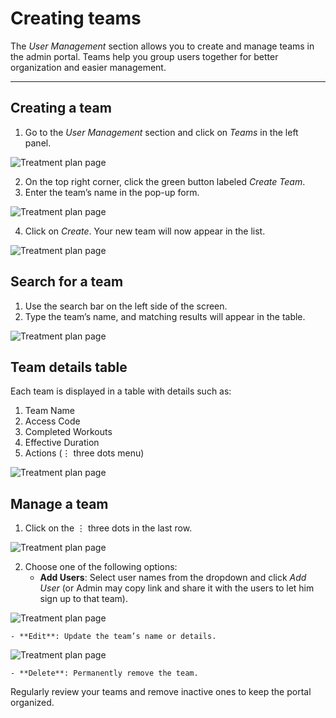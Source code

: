 
# Creating teams
The *User Management* section allows you to create and manage teams in the admin portal. Teams help you group users together for better organization and easier management.

---

## Creating a team

1. Go to the *User Management* section and click on *Teams* in the left panel.

![Treatment plan page](/img/TeamNew1.webp)

2. On the top right corner, click the green button labeled *Create Team*.
2. Enter the team’s name in the pop-up form.

![Treatment plan page](/img/TeamNew2.webp)

4. Click on *Create*. Your new team will now appear in the list.

![Treatment plan page](/img/TeamNew3.webp)

## Search for a team

1. Use the search bar on the left side of the screen.
1. Type the team’s name, and matching results will appear in the table.

![Treatment plan page](/img/TeamNew4.webp)

## Team details table

 Each team is displayed in a table with details such as:
1. Team Name
1. Access Code
1. Completed Workouts
1. Effective Duration
1. Actions (⋮ three dots menu)

![Treatment plan page](/img/TeamNew1.webp)

## Manage a team

1. Click on the ⋮ three dots in the last row.

![Treatment plan page](/img/TeamNew5.webp)

2. Choose one of the following options:
    - **Add Users**: Select user names from the dropdown and click *Add User* (or Admin may copy link and share it with the users to let him sign up to that team).

![Treatment plan page](/img/TeamNew6.webp)

    - **Edit**: Update the team’s name or details.

![Treatment plan page](/img/TeamNew7.webp)

    - **Delete**: Permanently remove the team.

<Admonition type="tip" title="Review Teams">
  Regularly review your teams and remove inactive ones to keep the portal organized.
</Admonition>
